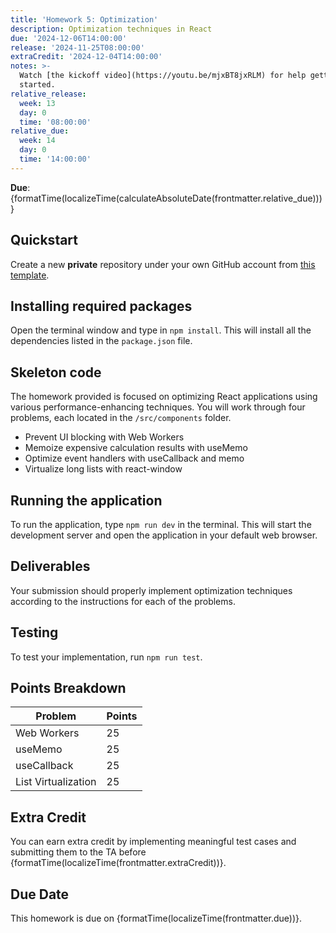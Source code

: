```yaml
---
title: 'Homework 5: Optimization'
description: Optimization techniques in React
due: '2024-12-06T14:00:00'
release: '2024-11-25T08:00:00'
extraCredit: '2024-12-04T14:00:00'
notes: >-
  Watch [the kickoff video](https://youtu.be/mjxBT8jxRLM) for help getting
  started.
relative_release:
  week: 13
  day: 0
  time: '08:00:00'
relative_due:
  week: 14
  day: 0
  time: '14:00:00'
---
```



**Due**: {formatTime(localizeTime(calculateAbsoluteDate(frontmatter.relative_due)))}

## Quickstart

Create a new **private** repository under your own GitHub account
from [this template](https://github.com/swad-cs-uic/homework5-f24).

<Aside>
  <Fragment set:html={marked(frontmatter.notes)} />
</Aside>

## Installing required packages

Open the terminal window and type in `npm install`. This will install all the
dependencies listed in the `package.json` file.

## Skeleton code

The homework provided is focused on optimizing React applications using various
performance-enhancing techniques. You will work through four problems, each located in the `/src/components` folder.

- Prevent UI blocking with Web Workers
- Memoize expensive calculation results with useMemo
- Optimize event handlers with useCallback and memo
- Virtualize long lists with react-window

## Running the application

To run the application, type `npm run dev` in the terminal. This will start the development server and open the application in your default web browser.

## Deliverables

Your submission should properly implement optimization techniques according to the
instructions for each of the problems.

## Testing

To test your implementation, run `npm run test`.

## Points Breakdown

| Problem             | Points |
| ------------------- | ------ |
| Web Workers         | 25     |
| useMemo             | 25     |
| useCallback         | 25     |
| List Virtualization | 25     |

## Extra Credit

You can earn extra credit by implementing meaningful test cases and submitting
them to the TA before {formatTime(localizeTime(frontmatter.extraCredit))}.

## Due Date

This homework is due on {formatTime(localizeTime(frontmatter.due))}.
